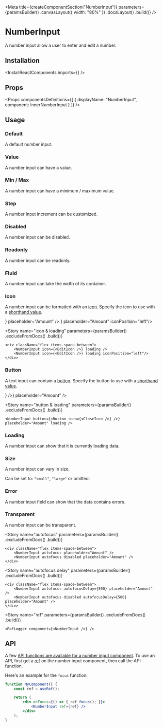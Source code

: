 
<Meta
    title={createComponentSection("NumberInput")}
    parameters={paramsBuilder()
        .canvasLayout({ width: "80%" })
        .docsLayout(<ReactComponentsLayout semanticPath="/elements/input" />)
        .build()}
/>

# NumberInput

A number input allow a user to enter and edit a number.

## Installation

<InstallReactComponents imports={<Imports />} />

## Props

<HocWarning componentName="Input" semanticPath="/elements/input" />

<Props
    componentsDefinitions={[
        { displayName: "NumberInput", component: InnerNumberInput }
    ]}
/>

## Usage

### Default

A default number input.

<Preview>
    <Story name="default">
        <NumberInput />
    </Story>
</Preview>

### Value

A number input can have a value.

<Preview>
    <Story name="value">
        <NumberInput defaultValue={1} />
    </Story>
</Preview>

### Min / Max

A number input can have a minimum / maximum value.

<Preview>
    <Story name="boundaries">
        <NumberInput min={-5} max={5} />
    </Story>
</Preview>

### Step

A number input increment can be customized.

<Preview>
    <Story name="step">
        <NumberInput step={5} />
    </Story>
</Preview>

### Disabled

A number input can be disabled.

<Preview>
    <Story name="disabled">
        <NumberInput disabled placeholder="Amount" />
    </Story>
</Preview>

### Readonly

A number input can be readonly.

<Preview>
    <Story name="readonly">
        <NumberInput readOnly value={1} />
    </Story>
</Preview>

### Fluid

A number input can take the width of its container.

<Preview>
    <Story name="fluid">
        <NumberInput fluid placeholder="Amount" />
    </Story>
</Preview>

### Icon

A number input can be formatted with an [icon](?path=/docs/materials-icons--page). Specify the icon to use with a [shorthand value](?path=/docs/getting-started-shorthand-props--page).

<Preview>
    <Story name="icon">
        <div className="flex items-space-between">
            <NumberInput icon={<EditIcon />} placeholder="Amount" />
            <NumberInput icon={<EditIcon />} placeholder="Amount" iconPosition="left"/>
        </div>
    </Story>
</Preview>

<Story
    name="icon & loading"
    parameters={paramsBuilder()
        .excludeFromDocs()
        .build()}
>
    <div className="flex items-space-between">
        <NumberInput icon={<EditIcon />} loading />
        <NumberInput icon={<EditIcon />} loading iconPosition="left"/>
    </div>
</Story>

### Button

A text input can contain a [button](?path=/docs/components-button--default-story). Specify the button to use with a [shorthand value](?path=/docs/getting-started-shorthand-props--page).

<Preview>
    <Story name="button">
        <NumberInput button={<Button icon={<CloseIcon />} />} placeholder="Amount" />
    </Story>
</Preview>

<Story
    name="button & loading"
    parameters={paramsBuilder()
        .excludeFromDocs()
        .build()}
>
    <NumberInput button={<Button icon={<CloseIcon />} />} placeholder="Amount" loading />
</Story>

### Loading

A number input can show that it is currently loading data.

<Preview>
    <Story name="loading">
        <NumberInput loading placeholder="Amount" />
    </Story>
</Preview>

### Size

A number input can vary in size.

Can be set to: `"small"`, `"large"` or omitted.

<Preview>
    <Story name="size">
        <div className="flex items-end items-space-between">
            <div className="flex-auto">
                <NumberInput size="small" fluid placeholder="Amount" />
            </div>
            <div className="flex-auto">
                <NumberInput fluid placeholder="Amount" />
            </div>
            <div className="flex-auto">
                <NumberInput size="large" fluid placeholder="Amount" />
            </div>
        </div>
    </Story>
</Preview>

### Error

A number input field can show that the data contains errors.

<Preview>
    <Story name="error">
        <NumberInput error placeholder="Amount" />
    </Story>
</Preview>

### Transparent

A number input can be transparent.

<Preview>
    <Story name="transparent">
        <NumberInput transparent placeholder="Amount" />
    </Story>
</Preview>

<Story
    name="autofocus"
    parameters={paramsBuilder()
        .excludeFromDocs()
        .build()}
>
    <div className="flex items-space-between">
        <NumberInput autofocus placeholder="Amount" />
        <NumberInput autofocus disabled placeholder="Amount" />
    </div>
</Story>

<Story
    name="autofocus delay"
    parameters={paramsBuilder()
        .excludeFromDocs()
        .build()}
>
    <div className="flex items-space-between">
        <NumberInput autofocus autofocusDelay={500} placeholder="Amount" />
        <NumberInput autofocus disabled autofocusDelay={500} placeholder="Amount" />
    </div>
</Story>

<Story
    name="ref"
    parameters={paramsBuilder()
        .excludeFromDocs()
        .build()}
>
    <RefLogger component={<NumberInput />} />
</Story>

## API

A few [API functions are available for a number input component](https://developer.mozilla.org/en-US/docs/Web/API/HTMLInputElement#Methods). To use an API, first get a [ref](https://reactjs.org/docs/refs-and-the-dom.html) on the number input component, then call the API function.

Here's an example for the `focus` function:

```jsx dark
function MyComponent() {
    const ref = useRef();

    return (
        <div onFocus={() => { ref.focus(); }}>
            <NumberInput ref={ref} />
        </div>
    );
}
```
